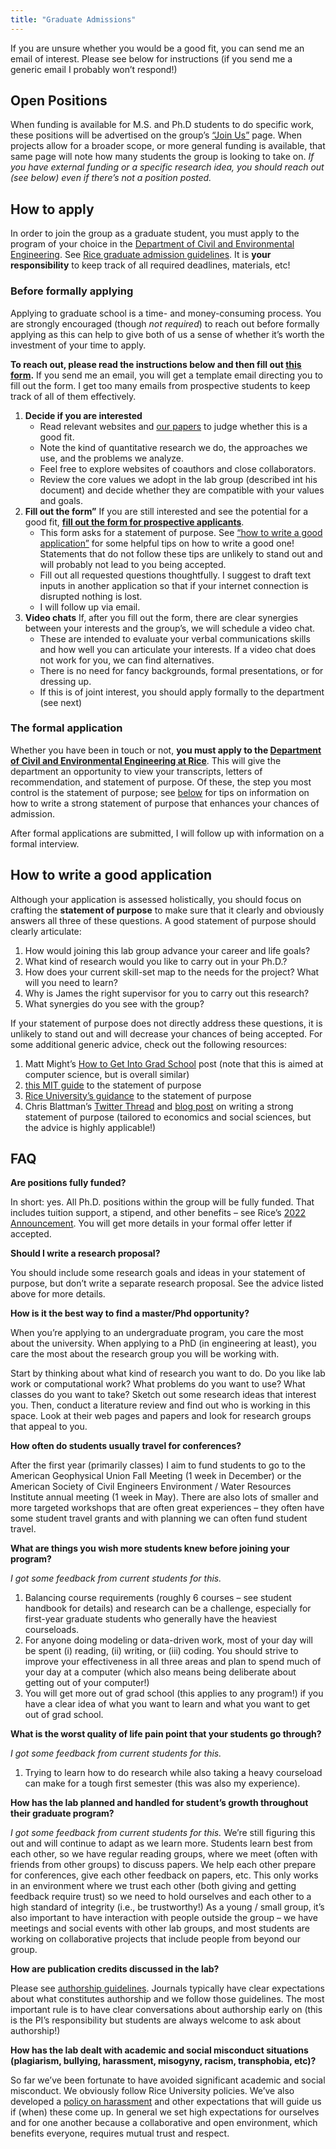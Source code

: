 ```yaml
---
title: "Graduate Admissions"
---
```


If you are unsure whether you would be a good fit, you can send me an email of interest.
Please see below for instructions (if you send me a generic email I probably won't respond!)

## Open Positions

When funding is available for M.S. and Ph.D students to do specific work, these positions will be advertised on the group’s ["Join Us"](https://dossgollin-lab.github.io/join-the-lab) page.
When projects allow for a broader scope, or more general funding is available, that same page will note how many students the group is looking to take on.
*If you have external funding or a specific research idea, you should reach out (see below) even if there's not a position posted.*

## How to apply

In order to join the group as a graduate student, you must apply to the program of your choice in the [Department of Civil and Environmental Engineering](https://cee.rice.edu/academics/graduate-programs/phd-program).
See [Rice graduate admission guidelines](https://graduate.rice.edu/admissions/how-to-apply).
It is **your responsibility** to keep track of all required deadlines, materials, etc!

### Before formally applying

Applying to graduate school is a time- and money-consuming process.
You are strongly encouraged (though *not required*) to reach out before formally applying as this can help to give both of us a sense of whether it's worth the investment of your time to apply.

**To reach out, please read the instructions below and then fill out [this form](https://forms.gle/MfcpHnA6E3R2NuSn6).**
If you send me an email, you will get a template email directing you to fill out the form.
I get too many emails from prospective students to keep track of all of them effectively.

1. **Decide if you are interested**
    - Read relevant websites and [our papers](https://dossgollin-lab.github.io/publications/) to judge whether this is a good fit.
    - Note the kind of quantitative  research we do, the approaches we use, and the problems we analyze.
    - Feel free to explore websites of coauthors and close collaborators.
    - Review the core values we adopt in the lab group (described int his document) and decide whether they are compatible with your values and goals.
2. **Fill out the form"**
    If you are still interested and see the potential for a good fit, [**fill out the form for prospective applicants**](https://forms.gle/MfcpHnA6E3R2NuSn6).
    - This form asks for a statement of purpose.
    See ["how to write a good application"](#how-to-write-a-good-application) for some helpful tips on how to write a good one!
    Statements that do not follow these tips are unlikely to stand out and will probably not lead to you being accepted.
    -  Fill out all requested questions thoughtfully. I suggest to draft text inputs in another application so that if your internet connection is disrupted nothing is lost.
    -  I will follow up via email.
3. **Video chats**
    If, after you fill out the form, there are clear synergies between your interests and the group's, we will schedule a video chat.
    - These are intended to evaluate your verbal communications skills and how well you can articulate your interests. If a video chat does not work for you, we can find alternatives.
    - There is no need for fancy backgrounds, formal presentations, or for dressing up.
    - If this is of joint interest, you should apply formally to the department (see next)

### The formal application

Whether you have been in touch or not, **you must apply to the [Department of Civil and Environmental Engineering at Rice](https://cee.rice.edu/)**.
This will give the department an opportunity to view your transcripts, letters of recommendation, and statement of purpose.
Of these, the step you most control is the statement of purpose; see [below](#how-to-write-a-good-application) for tips on information on how to write a strong statement of purpose that enhances your chances of admission.

After formal applications are submitted, I will follow up with information on a formal interview.

## How to write a good application

Although your application is assessed holistically, you should focus on crafting the **statement of purpose** to make sure that it clearly and obviously answers all three of these questions.
A good statement of purpose should clearly articulate:

1. How would joining this lab group advance your career and life goals?
1. What kind of research would you like to carry out in your Ph.D.?
1. How does your current skill-set map to the needs for the project? What will you need to learn?
1. Why is James the right supervisor for you to carry out this research?
1. What synergies do you see with the group?

If your statement of purpose does not directly address these questions, it is unlikely to stand out and will decrease your chances of being accepted.
For some additional generic advice, check out the following resources:

1. Matt Might's [How to Get Into Grad School](http://matt.might.net/articles/how-to-apply-and-get-in-to-graduate-school-in-science-mathematics-engineering-or-computer-science/) post (note that this is aimed at computer science, but is overall similar)
1. [this MIT guide](https://mitcommlab.mit.edu/cheme/commkit/graduate-school-personal-statement/) to the statement of purpose
1. [Rice University's guidance](https://graduate.rice.edu/news/grad-school-101-writing-personal-statement) to the statement of purpose
1. Chris Blattman's [Twitter Thread](https://threadreaderapp.com/thread/1593606505340801024.html) and [blog post](https://chrisblattman.com/blog/2022/01/11/phd-applicants-writing-your-statement-of-purpose/) on writing a strong statement of purpose (tailored to economics and social sciences, but  the advice is highly applicable!)

## FAQ

**Are positions fully funded?**

In short: yes.
All Ph.D. positions within the group will be fully funded.
That includes tuition support, a stipend, and other benefits -- see Rice's [2022 Announcement](https://graduate.rice.edu/news/current-news/rice-raises-its-minimum-phd-stipend-32000-increases-adams-moseley-loan).
You will get more details in your formal offer letter if accepted.

**Should I write a research proposal?**

You should include some research goals and ideas in your statement of purpose, but don't write a separate research proposal.
See the advice listed above for more details.

**How is it the best way to find a master/Phd opportunity?**

When you're applying to an undergraduate program, you care the most about the university.
When applying to a PhD (in engineering at least), you care the most about the research group you will be working with.

Start by thinking about what kind of research you want to do.
Do you like lab work or computational work?
What problems do you want to use?
What classes do you want to take?
Sketch out some research ideas that interest you.
Then, conduct a literature review and find out who is working in this space.
Look at their web pages and papers and look for research groups that appeal to you.

**How often do students usually travel for conferences?**

After the first year (primarily classes) I aim to fund students to go to the American Geophysical Union Fall Meeting (1 week in December) or the American Society of Civil Engineers Environment / Water Resources Institute annual meeting (1 week in May).
There are also lots of smaller and more targeted workshops that are often great experiences -- they often have some student travel grants and with planning we can often fund student travel.

**What are things you wish more students knew before joining your program?**

*I got some feedback from current students for this.*

1. Balancing course requirements (roughly 6 courses -- see student handbook for details) and research can be a challenge, especially for first-year graduate students who generally have the heaviest courseloads.
1. For anyone doing modeling or data-driven work, most of your day will be spent (i) reading, (ii) writing, or (iii) coding. You should strive to improve your effectiveness in all three areas and plan to spend much of your day at a computer (which also means being deliberate about getting out of your computer!)
1. You will get more out of grad school (this applies to any program!) if you have a clear idea of what you want to learn and what you want to get out of grad school.

**What is the worst quality of life pain point that your students go through?**

*I got some feedback from current students for this.*

1. Trying to learn how to do research while also taking a heavy courseload can make for a tough first semester (this was also my experience).

**How has the lab planned and handled for student's growth throughout their graduate program?**

*I got some feedback from current students for this.*
We're still figuring this out and will continue to adapt as we learn more.
Students learn best from each other, so we have regular reading groups, where we meet (often with friends from other groups) to discuss papers.
We help each other prepare for conferences, give each other feedback on papers, etc.
This only works in an environment where we trust each other (both giving and getting feedback require trust) so we need to hold ourselves and each other to a high standard of integrity (i.e., be trustworthy!)
As a young / small group, it's also important to have interaction with people outside the group -- we have meetings and social events with other lab groups, and most students are working on collaborative projects that include people from beyond our group.

**How are publication credits discussed in the lab?**

Please see [authorship guidelines](../posts/authorship.qmd).
Journals typically have clear expectations about what constitutes authorship and we follow those guidelines.
The most important rule is to have clear conversations about authorship early on (this is the PI's responsibility but students are always welcome to ask about authorship!)

**How has the lab dealt with academic and social misconduct situations (plagiarism, bullying, harassment, misogyny, racism, transphobia, etc)?**

So far we've been fortunate to have avoided significant academic and social misconduct.
We obviously follow Rice University policies.
We've also developed a [policy on harassment](../expectations/harassment.qmd) and other expectations that will guide us if (when) these come up.
In general we set high expectations for ourselves and for one another because a collaborative and open environment, which benefits everyone, requires mutual trust and respect.
